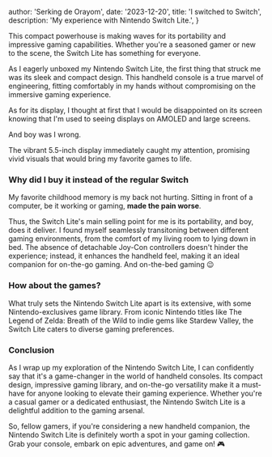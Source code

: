 
  author: 'Serking de Orayom',
  date: '2023-12-20',
  title: 'I switched to Switch',
  description: 'My experience with Nintendo Switch Lite.',
}


This compact powerhouse is making waves for its portability and impressive gaming capabilities. Whether you're a seasoned gamer or new to the scene, the Switch Lite has something for everyone.

As I eagerly unboxed my Nintendo Switch Lite, the first thing that struck me was its sleek and compact design. This handheld console is a true marvel of engineering, fitting comfortably in my hands without compromising on the immersive gaming experience.

As for its display, I thought at first that I would be disappointed on its screen knowing that I'm used to seeing displays on AMOLED and large screens.

And boy was I wrong.

The vibrant 5.5-inch display immediately caught my attention, promising vivid visuals that would bring my favorite games to life.

### Why did I buy it instead of the regular Switch

My favorite childhood memory is my back not hurting. Sitting in front of a computer, be it working or gaming, **made the pain worse**.

Thus, the Switch Lite's main selling point for me is its portability, and boy, does it deliver. I found myself seamlessly transitoning between different gaming environments, from the comfort of my living room to lying down in bed. The absence of detachable Joy-Con controllers doesn't hinder the experience; instead, it enhances the handheld feel, making it an ideal companion for on-the-go gaming. And on-the-bed gaming 😉

### How about the games?

What truly sets the Nintendo Switch Lite apart is its extensive, with some Nintendo-exclusives game library. From iconic Nintendo titles like The Legend of Zelda: Breath of the Wild to indie gems like Stardew Valley, the Switch Lite caters to diverse gaming preferences.

### Conclusion

As I wrap up my exploration of the Nintendo Switch Lite, I can confidently say that it's a game-changer in the world of handheld consoles. Its compact design, impressive gaming library, and on-the-go versatility make it a must-have for anyone looking to elevate their gaming experience. Whether you're a casual gamer or a dedicated enthusiast, the Nintendo Switch Lite is a delightful addition to the gaming arsenal.

So, fellow gamers, if you're considering a new handheld companion, the Nintendo Switch Lite is definitely worth a spot in your gaming collection. Grab your console, embark on epic adventures, and game on! 🎮
